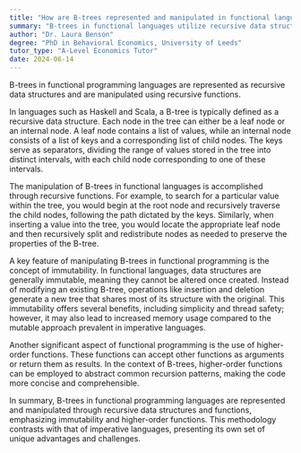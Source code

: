 ```yaml
---
title: "How are B-trees represented and manipulated in functional languages?"
summary: "B-trees in functional languages utilize recursive data structures and are managed through recursive functions, highlighting their adaptability and efficiency in handling dynamic data."
author: "Dr. Laura Benson"
degree: "PhD in Behavioral Economics, University of Leeds"
tutor_type: "A-Level Economics Tutor"
date: 2024-06-14
---
```


B-trees in functional programming languages are represented as recursive data structures and are manipulated using recursive functions.

In languages such as Haskell and Scala, a B-tree is typically defined as a recursive data structure. Each node in the tree can either be a leaf node or an internal node. A leaf node contains a list of values, while an internal node consists of a list of keys and a corresponding list of child nodes. The keys serve as separators, dividing the range of values stored in the tree into distinct intervals, with each child node corresponding to one of these intervals.

The manipulation of B-trees in functional languages is accomplished through recursive functions. For example, to search for a particular value within the tree, you would begin at the root node and recursively traverse the child nodes, following the path dictated by the keys. Similarly, when inserting a value into the tree, you would locate the appropriate leaf node and then recursively split and redistribute nodes as needed to preserve the properties of the B-tree.

A key feature of manipulating B-trees in functional programming is the concept of immutability. In functional languages, data structures are generally immutable, meaning they cannot be altered once created. Instead of modifying an existing B-tree, operations like insertion and deletion generate a new tree that shares most of its structure with the original. This immutability offers several benefits, including simplicity and thread safety; however, it may also lead to increased memory usage compared to the mutable approach prevalent in imperative languages.

Another significant aspect of functional programming is the use of higher-order functions. These functions can accept other functions as arguments or return them as results. In the context of B-trees, higher-order functions can be employed to abstract common recursion patterns, making the code more concise and comprehensible.

In summary, B-trees in functional programming languages are represented and manipulated through recursive data structures and functions, emphasizing immutability and higher-order functions. This methodology contrasts with that of imperative languages, presenting its own set of unique advantages and challenges.
    